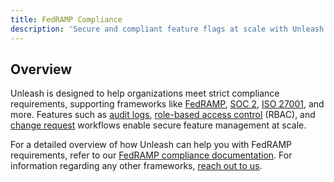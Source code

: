 ```yaml
---
title: FedRAMP Compliance
description: 'Secure and compliant feature flags at scale with Unleash.'
---
```


## Overview

Unleash is designed to help organizations meet strict compliance requirements, supporting frameworks like [FedRAMP](https://www.fedramp.gov/program-basics/), [SOC 2](https://www.aicpa-cima.com/topic/audit-assurance/audit-and-assurance-greater-than-soc-2), [ISO 27001](https://en.wikipedia.org/wiki/ISO/IEC_27001), and more. Features such as [audit logs](/reference/events#event-log), [role-based access control](/reference/rbac) (RBAC), and [change request](/reference/change-requests) workflows enable secure feature management at scale.

For a detailed overview of how Unleash can help you with FedRAMP requirements, refer to our [FedRAMP compliance documentation](/using-unleash/compliance/fedramp). For information regarding any other frameworks, [reach out to us](mailto:sales@getunleash.io).

